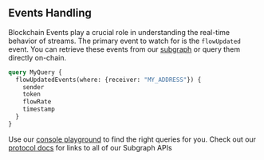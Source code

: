 
## Events Handling

Blockchain Events play a crucial role in understanding the real-time behavior of streams. The primary event to watch for is the `flowUpdated` event. You can retrieve these events from our [subgraph](https://console.superfluid.finance/subgraph) or query them directly on-chain.

```graphql
query MyQuery {
  flowUpdatedEvents(where: {receiver: "MY_ADDRESS"}) {
    sender
    token
    flowRate
    timestamp
  }
}
```

<Callout> Use our [console playground](https://console.superfluid.finance/subgraph) to find the right queries for you. Check out our [protocol docs](https://docs.superfluid.finance/superfluid/developers/subgraph) for links to all of our Subgraph APIs  </Callout>